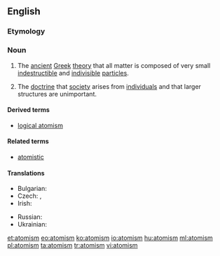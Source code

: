 ==English==
{{wikipedia}}

===Etymology===
{{suffix|atom|ism}}

===Noun===
{{en-noun|s|-}}

# {{context|philosophy}} The [[ancient]] [[Greek]] [[theory]] that all matter is composed of very small [[indestructible]] and [[indivisible]] [[particle]]s.
# {{context|philosophy}} The [[doctrine]] that [[society]] arises from [[individual]]s and that larger structures are unimportant.

====Derived terms====
* [[logical atomism]]

====Related terms====
* [[atomistic]]

====Translations====
{{trans-top|ancient Greek theory}}
* Bulgarian: {{t-|bg|атомизъм|m|sc=Cyrl}}
* Czech: {{t-|cs|atomismus|m}}, {{t-|cs|atomizmus|m}}
* Irish: {{t-|ga|adamhachas|m}}
{{trans-mid}}
* Russian: {{t+|ru|атомизм|m|sc=Cyrl}}
* Ukrainian: {{t+|uk|атомізм|m|sc=Cyrl}}
{{trans-bottom}}

[[et:atomism]]
[[eo:atomism]]
[[ko:atomism]]
[[io:atomism]]
[[hu:atomism]]
[[ml:atomism]]
[[pl:atomism]]
[[ta:atomism]]
[[tr:atomism]]
[[vi:atomism]]